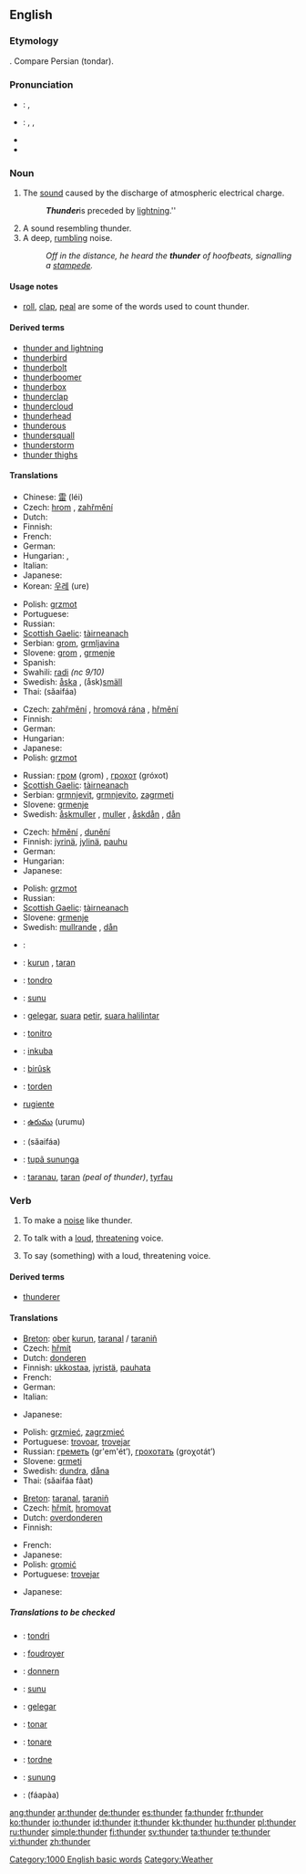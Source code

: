 {{see|thundër}}
==English==

===Etymology===
{{OE.}} {{term|þunor}}. Compare Persian {{fa-Arab|[[تندر]]}} (tondar).

===Pronunciation===
* {{a|UK}}: {{IPA|/ˈθʌn.də/}}, {{SAMPA|/"TVnd@/}}
* {{a|US}}: {{enPR|/thŭn'dər/}}, {{IPA|/ˈθʌn.dɚ/}}, {{SAMPA|/"TVnd@`/}}
* {{audio|en-us-thunder.ogg|Audio (US)}}
* {{rhymes|ʌndə(r)}}

===Noun===
{{wikipedia}}
{{en-noun|-}}

# The [[sound]] caused by the discharge of atmospheric electrical charge.
#: '''''Thunder''' ''is preceded by [[lightning]].''
# A sound resembling thunder.
# A deep, [[rumble|rumbling]] noise.
#: ''Off in the distance, he heard the '''thunder''' of hoofbeats, signalling a [[stampede]].''

====Usage notes====
* [[roll]], [[clap]], [[peal]] are some of the words used to count thunder.

====Derived terms====
* [[thunder and lightning]]<!--figurative sense-->
* [[thunderbird]]
* [[thunderbolt]]
* [[thunderboomer]]
* [[thunderbox]]
* [[thunderclap]]
* [[thundercloud]]
* [[thunderhead]]
* [[thunderous]]
* [[thundersquall]]
* [[thunderstorm]]
* [[thunder thighs]]

====Translations====
{{trans-top|the sound caused by the discharge of atmospheric electrical charge}}
* Chinese: [[雷]] (léi)
* Czech: [[hrom]] {{m}}, [[zahřmění]] {{n}}
* Dutch: {{t+|nl|donder|m}}
* Finnish: {{t-|fi|ukkonen}}
* French: {{t+|fr|tonnerre|m}}
* German: {{t+|de|Donner|m}}
* Hungarian: {{t+|hu|mennydörgés}}, {{t|hu|égzengés}}
* Italian: {{t-|it|tuono|m}}
* Japanese: {{t+|ja|雷|tr=kaminarí|sc=Jpan}}
* Korean: [[우레]] (ure)
{{trans-mid}}
* Polish: [[grzmot]] {{m}}
* Portuguese: {{t+|pt|trovão|m}}
* Russian: {{t+|ru|гром|m|tr=grom|sc=Cyrl}}
* [[Scottish Gaelic]]: [[tàirneanach]] {{f}}
* Serbian: [[grom]], [[grmljavina]]
* Slovene: [[grom]] {{m}}, [[grmenje]] {{n}}
* Spanish: {{t+|es|trueno|m}}
* Swahili: [[radi]] ''(nc 9/10)''
* Swedish: [[åska]] {{c}}, (åsk)[[smäll]] {{c}}
* Thai: {{Thai|[[สายฟ้า]]}} (săaifáa)
{{trans-bottom}}

{{trans-top|a sound resembling thunder}}
* Czech: [[zahřmění]] {{n}}, [[hromová rána]] {{f}}, [[hřmění]] {{n}}
* Finnish: {{t-|fi|jyrinä}}
* German: {{t-|de|Donnern|n}}
* Hungarian: {{t|hu|dörgés}}
* Japanese: {{t-|ja|雷鳴|tr=raimei|sc=Jpan}}
* Polish: [[grzmot]] {{m}}
{{trans-mid}}
* Russian: [[гром]] (grom) {{m}}, [[грохот]] (gróxot) {{m}}
* [[Scottish Gaelic]]: [[tàirneanach]] {{f}}
* Serbian: [[grmnjevit]], [[grmnjevito]], [[zagrmeti]]
* Slovene: [[grmenje]] {{n}}
* Swedish: [[åskmuller]] {{n}}, [[muller]] {{n}}, [[åskdån]] {{n}}, [[dån]] {{n}}
{{trans-bottom}}

{{trans-top|a deep, rumbling noise}}
* Czech: [[hřmění]] {{n}}, [[dunění]] {{n}}
* Finnish: [[jyrinä]], [[jylinä]], [[pauhu]]
* German: {{t-|de|Donnern|n}}
* Hungarian: {{t|hu|robaj}}
* Japanese: {{t-|ja|轟音|tr=gō'on|sc=Jpan}}
{{trans-mid}}
* Polish: [[grzmot]] {{m}}
* Russian: {{t+|ru|рокот|m|tr=rókot|sc=Cyrl}}
* [[Scottish Gaelic]]: [[tàirneanach]] {{f}}
* Slovene: [[grmenje]] {{n}}
* Swedish: [[mullrande]] {{n}}, [[dån]] {{n}}
{{trans-bottom}}

{{checktrans-top}}
<!--Remove this section once all of the translations below have been moved into the tables above.-->
* {{ttbc|Arabic}}: {{Arab|[[رعد]]}} {{IPAchar|(raʕd)}} {{m}}
* {{ttbc|Breton}}: [[kurun]] {{f}}, [[taran]] {{m}}
* {{ttbc|Esperanto}}: [[tondro]]
* {{ttbc|Guaraní}}: [[sunu]]
* {{ttbc|Indonesian}}: [[gelegar]], [[suara]] [[petir]], [[suara halilintar]]
* {{ttbc|Interlingua}}: [[tonitro]]
* {{ttbc|Kinyarwanda}}: [[inkuba]]
* {{ttbc|Kurdish}}: [[birûsk]] {{f}}
* {{ttbc|Norwegian}}: [[torden]]
* [[rugiente]] {{m}}
* {{ttbc|Telugu}}: [[ఉరుము]] (urumu)
* {{ttbc|Thai}}: {{Thai|[[สายฟ้า]]}} (săaifáa)
* {{ttbc|Tupinambá}}: [[tupã sununga]]
* {{ttbc|Welsh}}: [[taranau]], [[taran]] ''(peal of thunder)'', [[tyrfau]]
{{checktrans-bottom}}

===Verb===
{{en-verb}}

# {{context|intransitive}} To make a [[noise]] like thunder.
# {{context|intransitive}} To talk with a [[loud]], [[threatening]] voice.
# {{context|transitive}} To say (something) with a loud, threatening voice.

====Derived terms====
* {{sense|to say something with a loud, threatening voice}} [[thunderer]]

====Translations====
{{trans-top|to make a noise like thunder}}
* [[Breton]]: [[ober]] [[kurun]], [[taranal]] / [[taraniñ]]
* Czech: [[hřmít]]
* Dutch: [[donderen]]
* Finnish: [[ukkostaa]], [[jyristä]], [[pauhata]]
* French: {{t+|fr|tonner}}
* German: {{t-|de|donnern}}
* Italian: {{t-|it|tuonare}}
{{trans-mid}}
* Japanese: {{t|ja|轟音を立てる|tr=gō'on wo tateru|sc=Jpan}}
<!-- *Japanese: [[雷が鳴る]] ([[かみなり]]が[[なる]], kaminarí ga narú)
* This means 'it thunders.' I cannot sure this is a common English usage.
by Eveningmist, 04:37, 9 January 2008 (UTC)
-->
* Polish: [[grzmieć]], [[zagrzmieć]]
* Portuguese: [[trovoar]], [[trovejar]]
* Russian: [[греметь]] (gr'em'ét’), [[грохотать]] (groχotát’)
* Slovene: [[grmeti]]
* Swedish: [[dundra]], [[dåna]]
* Thai: {{Thai|[[สายฟ้าฟาด]]}} (săaifáa fâat)
{{trans-bottom}}

{{trans-top|to talk with a loud, threatening voice}}
* [[Breton]]: [[taranal]], [[taraniñ]]
* Czech: [[hřmít]], [[hromovat]]
* Dutch: [[overdonderen]]
* Finnish: {{t-|fi|jyristä}}
{{trans-mid}}
* French: {{t+|fr|déblatérer}}
* Japanese: {{t|ja|怒鳴る|tr=donaru|sc=Jpan}}
* Polish: [[gromić]]
* Portuguese: [[trovejar]]
{{trans-bottom}}

{{trans-top|transitive: say something with a loud, threatening voice}}
* Japanese: {{t|ja|怒鳴る|tr=donaru|sc=Jpan}}
{{trans-mid}}
{{trans-bottom}}

=====Translations to be checked=====
{{checktrans-top}}
<!--Remove this section once all of the translations below have been moved into the tables above.-->
* {{ttbc|Esperanto}}: [[tondri]]
* {{ttbc|French}}: [[foudroyer]]
* {{ttbc|German}}: [[donnern]]
* {{ttbc|Guaraní}}: [[sunu]]
* {{ttbc|Indonesian}}: [[gelegar]]
* {{ttbc|Interlingua}}: [[tonar]]
* {{ttbc|Latin}}: [[tonare]]
* {{ttbc|Norwegian}}: [[tordne]]
* {{ttbc|Tupinambá}}: [[sunung]]
* {{ttbc|Thai}}: {{Thai|[[ฟ้าผ่า]]}} (fáapàa)
{{trans-bottom}}

[[Category:1000 English basic words]]
[[Category:Weather]]

[[ang:thunder]]
[[ar:thunder]]
[[de:thunder]]
[[es:thunder]]
[[fa:thunder]]
[[fr:thunder]]
[[ko:thunder]]
[[io:thunder]]
[[id:thunder]]
[[it:thunder]]
[[kk:thunder]]
[[hu:thunder]]
[[pl:thunder]]
[[ru:thunder]]
[[simple:thunder]]
[[fi:thunder]]
[[sv:thunder]]
[[ta:thunder]]
[[te:thunder]]
[[vi:thunder]]
[[zh:thunder]]